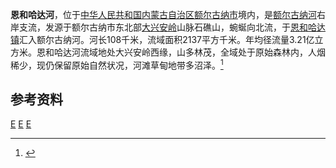 '''恩和哈达河'''，位于[[中华人民共和国|中华人民共和国]][[内蒙古自治区|内蒙古自治区]][[额尔古纳市|额尔古纳市]]境内，是[[额尔古纳河|额尔古纳河]]右岸支流，发源于额尔古纳市东北部[[大兴安岭|大兴安岭]]山脉石礁山，蜿蜒向北流，于[[恩和哈达镇|恩和哈达镇]]汇入额尔古纳河。河长108千米，流域面积2137平方千米。年均径流量3.21亿立方米。恩和哈达河流域地处大兴安岭西缘，山多林茂，全域处于原始森林内，人烟稀少，现仍保留原始自然状况，河滩草甸地带多沼泽。<ref name="中国河湖大典">{{cite book zh |author=《[[中国河湖大典|中国河湖大典]]》编纂委员会 |title=《中国河湖大典·黑龙江、辽河卷》 |format=M |edition=1 |location=北京 |publisher=中国水利水电出版社 |date=2014年4月 |pages=27页 |id= ISBN 978-7-5170-1950-3}}</ref>

== 参考资料 ==
{{reflist}}

[[Category:内蒙古河流|E]]
[[Category:黑龍江水系|E]]
[[Category:额尔古纳市|E]]